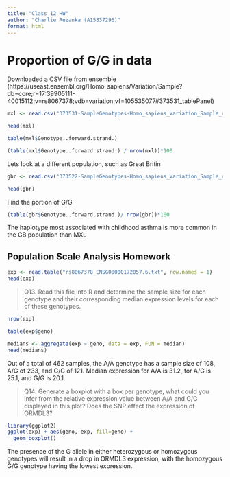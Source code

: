 ```yaml
---
title: "Class 12 HW"
author: "Charlie Rezanka (A15837296)"
format: html
---
```


# Proportion of G/G in data

Downloaded a CSV file from ensemble (https://useast.ensembl.org/Homo_sapiens/Variation/Sample?db=core;r=17:39905111-40015112;v=rs8067378;vdb=variation;vf=105535077#373531_tablePanel)

```r
mxl <- read.csv("373531-SampleGenotypes-Homo_sapiens_Variation_Sample_rs8067378.csv", row.names = 1)

head(mxl)
```


```r
table(mxl$Genotype..forward.strand.)
```

```r
(table(mxl$Genotype..forward.strand.) / nrow(mxl))*100
```

Lets look at a different population, such as Great Britin

```r
gbr <- read.csv("373522-SampleGenotypes-Homo_sapiens_Variation_Sample_rs8067378.csv", row.names =1)

head(gbr)
```

Find the portion of G/G 

```r
(table(gbr$Genotype..forward.strand.)/ nrow(gbr))*100
```

The haplotype most associated with childhood asthma is more common in the GB population than MXL


## Population Scale Analysis Homework

```r
exp <- read.table("rs8067378_ENSG00000172057.6.txt", row.names = 1)
head(exp)
```

> Q13. Read this file into R and determine the sample size for each genotype and their corresponding median expression levels for each of these genotypes.

```r
nrow(exp)
```


```r
table(exp$geno)
```

```r
medians <- aggregate(exp ~ geno, data = exp, FUN = median)
head(medians)
```


Out of a total of 462 samples, the A/A genotype has a sample size of 108, A/G of 233, and G/G of 121. Median expression for A/A is 31.2, for A/G is 25.1, and G/G is 20.1.



> Q14. Generate a boxplot with a box per genotype, what could you infer from the relative expression value between A/A and G/G displayed in this plot? Does the SNP effect the expression of ORMDL3?

```r
library(ggplot2)
ggplot(exp) + aes(geno, exp, fill=geno) + 
  geom_boxplot()
```

The presence of the G allele in either heterozygous or homozygous genotypes will result in a drop in ORMDL3 expression, with the homozygous G/G genotype having the lowest expression. 





